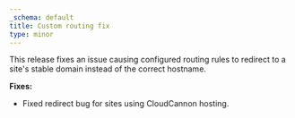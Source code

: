 ```yaml
---
_schema: default
title: Custom routing fix
type: minor
---
```

This release fixes an issue causing configured routing rules to redirect to a site's stable domain instead of the correct hostname.&nbsp;

**Fixes:**

* Fixed redirect bug for sites using CloudCannon hosting.